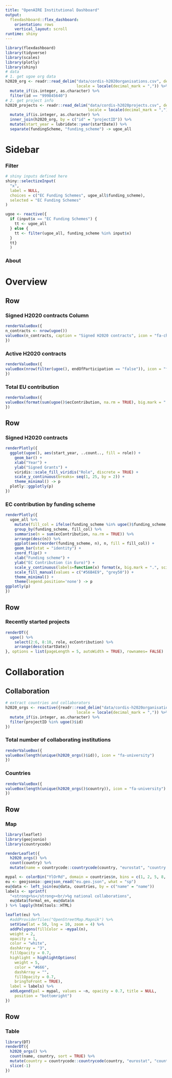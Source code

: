 ```yaml
---
title: "OpenAIRE Institutional Dashboard"
output: 
  flexdashboard::flex_dashboard:
    orientation: rows
    vertical_layout: scroll
runtime: shiny
---
```


```r
library(flexdashboard)
library(tidyverse)
library(scales)
library(plotly)
library(shiny)
# data
# 1. get ugoe org data
h2020_org <- readr::read_delim("data/cordis-h2020organisations.csv", delim = ";",
                               locale = locale(decimal_mark = ",")) %>%
  mutate_if(is.integer, as.character) %>%
  filter(id == "999845640")
# 2. get project info
h2020_projects <- readr::read_delim("data/cordis-h2020projects.csv", delim = ";",
                                    locale = locale(decimal_mark = ",")) %>%
  mutate_if(is.integer, as.character) %>%
  inner_join(h2020_org, by = c("id" = "projectID")) %>%
  mutate(start_year = lubridate::year(startDate)) %>%
  separate(fundingScheme, "funding_scheme") -> ugoe_all
```

Sidebar {.sidebar}
=====================================

### Filter

```r
# shiny inputs defined here
shiny::selectizeInput(
  "x",
  label = NULL,
  choices = c("EC Funding Schemes", ugoe_all$funding_scheme),
  selected = "EC Funding Schemes"
)

ugoe <- reactive({
  if (input$x == "EC Funding Schemes") {
    tt <- ugoe_all
  } else {
    tt <- filter(ugoe_all, funding_scheme %in% input$x)
  }
  tt}
  )
```

### About


Overview
=================================================================

Row
--------------------------------------------------------

### Signed H2020 contracts Column


```r
renderValueBox({
n_contracts <- nrow(ugoe())
valueBox(n_contracts, caption = "Signed H2020 contracts", icon = "fa-check")
})
```

### Active H2020 contracts

```r
renderValueBox({
valueBox(nrow(filter(ugoe(), endOfParticipation == "false")), icon = "fa-check")
})
```

### Total EU contribution

```r
renderValueBox({
valueBox(format(sum(ugoe()$ecContribution, na.rm = TRUE), big.mark = "."), icon = "fa-euro")
})
```

Row {data-height=400}
--------------------------------------------------------

### Signed H2020 contracts 

  
```r
renderPlotly({
  ggplot(ugoe(), aes(start_year, ..count.., fill = role)) +
    geom_bar() +
    xlab("Year") +
    ylab("Signed Grants") +
    viridis::scale_fill_viridis("Role", discrete = TRUE) +
    scale_y_continuous(breaks= seq(1, 25, by = 2)) +
    theme_minimal() -> p
  plotly::ggplotly(p)
})

```


### EC contribution by funding scheme 

```r
renderPlotly({
  ugoe_all %>%
    mutate(fill_col = ifelse(funding_scheme %in% ugoe()$funding_scheme, "#56B4E9", "grey50")) %>%
    group_by(funding_scheme, fill_col) %>%
    summarise(n = sum(ecContribution, na.rm = TRUE)) %>%
    arrange(desc(n)) %>%
    ggplot(aes(reorder(funding_scheme, n), n, fill = fill_col)) + 
    geom_bar(stat = "identity") +
    coord_flip() +
    xlab("Funding scheme") +
    ylab("EC Contribution (in Euro)") +
    scale_y_continuous(labels=function(x) format(x, big.mark = ".", scientific = FALSE)) +
    scale_fill_manual(values = c("#56B4E9", "grey50")) +
    theme_minimal() +
    theme(legend.position='none') -> p
ggplotly(p)
})
```

Row
--------------------------------------------------------

### Recently started projects

```r
renderDT({
  ugoe() %>%
    select(2:6, 8:10, role, ecContribution) %>%
    arrange(desc(startDate))
}, options = list(pageLength = 5, autoWidth = TRUE), rownames= FALSE)
```

Collaboration {data-orientation=rows}
=====================================

Collaboration
--------------------------------------------------------

```r
# extract countries and collaborators
h2020_orgs <- reactive({readr::read_delim("data/cordis-h2020organisations.csv", delim = ";",
                               locale = locale(decimal_mark = ",")) %>%
  mutate_if(is.integer, as.character) %>%
  filter(projectID %in% ugoe()$id)
})
```

### Total number of collaborating institutions

```r
renderValueBox({
valueBox(length(unique(h2020_orgs()$id)), icon = "fa-university")
})
```


### Countries

```r
renderValueBox({
valueBox(length(unique(h2020_orgs()$country)), icon = "fa-university")
})
```


Row
--------------------------------------------------------

### Map

```r
library(leaflet)
library(geojsonio)
library(countrycode)

renderLeaflet({
  h2020_orgs() %>% 
  count(country) %>%
  mutate(name = countrycode::countrycode(country, "eurostat", "country.name")) -> countries

mypal <- colorBin("YlOrRd", domain = countries$n, bins = c(1, 2, 5, 8, 10, 20, 40, Inf))
eu <- geojsonio::geojson_read("eu.geo.json", what = "sp")
eu@data <- left_join(eu@data, countries, by = c("name" = "name"))
labels <- sprintf(
  "<strong>%s</strong><br/>%g national collaborations",
  eu@data$formal_en, eu@data$n
) %>% lapply(htmltools::HTML)

leaflet(eu) %>% 
  #addProviderTiles("OpenStreetMap.Mapnik") %>%
  setView(lat = 50, lng = 10, zoom = 4) %>%
  addPolygons(fillColor = ~mypal(n), 
  weight = 2,
  opacity = 1,
  color = "white",
  dashArray = "3",
  fillOpacity = 0.7,
  highlight = highlightOptions(
    weight = 5,
    color = "#666",
    dashArray = "",
    fillOpacity = 0.7,
    bringToFront = TRUE),
  label = labels) %>%
  addLegend(pal = mypal, values = ~n, opacity = 0.7, title = NULL,
    position = "bottomright")
})
```

Row
----------------------------------------------
### Table

```r
library(DT)
renderDT({
  h2020_orgs() %>% 
  count(name, country, sort = TRUE) %>%
  mutate(country = countrycode::countrycode(country, "eurostat", "country.name")) %>%
  slice(-1)
})
```